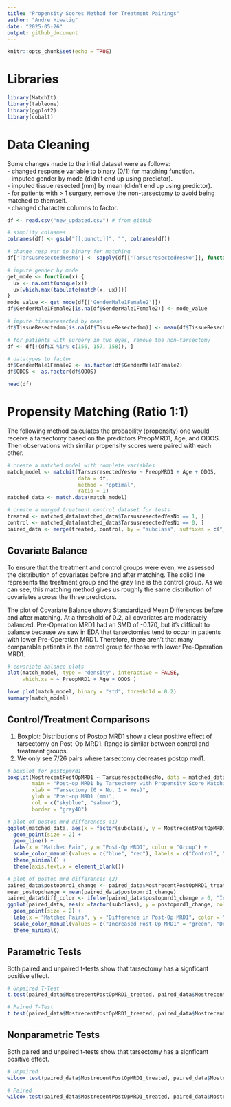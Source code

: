 ```yaml
---
title: "Propensity Scores Method for Treatment Pairings"
author: "Andre Hiwatig"
date: "2025-05-26"
output: github_document
---
```


```r
knitr::opts_chunk$set(echo = TRUE)
```

# Libraries
```r
library(MatchIt)
library(tableone)
library(ggplot2)
library(cobalt)
```

# Data Cleaning

Some changes made to the intial dataset were as follows:  
- changed response variable to binary (0/1) for matching function.  
- imputed gender by mode (didn't end up using predictor).  
- imputed tissue resected (mm) by mean (didn't end up using predictor).  
- for patients with > 1 surgery, remove the non-tarsectomy to avoid being matched to themself.   
- changed character columns to factor. 

```r
df <- read.csv("new_updated.csv") # from github

# simplify colnames
colnames(df) <- gsub("[[:punct:]]", "", colnames(df))

# change resp var to binary for matching 
df['TarsusresectedYesNo'] <- sapply(df[['TarsusresectedYesNo']], function(x) {ifelse(x == "Y", 1, 0)})

# impute gender by mode
get_mode <- function(x) {
  ux <- na.omit(unique(x))
  ux[which.max(tabulate(match(x, ux)))]
}
mode_value <- get_mode(df[['GenderMale1Female2']])
df$GenderMale1Female2[is.na(df$GenderMale1Female2)] <- mode_value

# impute tissueresected by mean
df$TissueResectedmm[is.na(df$TissueResectedmm)] <- mean(df$TissueResectedmm, na.rm = TRUE)

# for patients with surgery in two eyes, remove the non-tarsectomy
df <- df[!(df$X %in% c(156, 157, 158)), ]

# datatypes to factor
df$GenderMale1Female2 <- as.factor(df$GenderMale1Female2)
df$ODOS <- as.factor(df$ODOS)

head(df)
```

# Propensity Matching (Ratio 1:1)
The following method calculates the probability (propensity) one would receive a tarsectomy based on the predictors PreopMRD1, Age, and ODOS. Then observations with similar propensity scores were paired with each other.
```r
# create a matched model with complete variables
match_model <- matchit(TarsusresectedYesNo ~ PreopMRD1 + Age + ODOS, 
                       data = df,
                       method = "optimal",     
                       ratio = 1)              
matched_data <- match.data(match_model)

# create a merged treatment control dataset for tests
treated <- matched_data[matched_data$TarsusresectedYesNo == 1, ]
control <- matched_data[matched_data$TarsusresectedYesNo == 0, ]
paired_data <- merge(treated, control, by = "subclass", suffixes = c("_treated", "_control"))
```

## Covariate Balance
To ensure that the treatment and control groups were even, we assessed the distribution of covariates before and after matching. The solid line represents the treatment group and the gray line is the control group. As we can see, this matching method gives us roughly the same distribution of covariates across the three predictors.

The plot of Covariate Balance shows Standardized Mean Differences before and after matching. At a threshold of 0.2, all covariates are moderately balanced. Pre-Operation MRD1 had an SMD of -0.170, but it's difficult to balance because we saw in EDA that tarsectomies tend to occur in patients with lower Pre-Operation MRD1. Therefore, there aren't that many comparable patients in the control group for those with lower Pre-Operation MRD1. 

```r
# covariate balance plots
plot(match_model, type = "density", interactive = FALSE,
     which.xs = ~ PreopMRD1 + Age + ODOS )

love.plot(match_model, binary = "std", threshold = 0.2)
summary(match_model)
```

## Control/Treatment Comparisons
(1) Boxplot: Distributions of Postop MRD1 show a clear positive effect of tarsectomy on Post-Op MRD1. Range is similar between control and treatment groups.
(2) We only see 7/26 pairs where tarsectomy decreases postop mrd1. 
```r
# boxplot for postopmrd1
boxplot(MostrecentPostOpMRD1 ~ TarsusresectedYesNo, data = matched_data,
        main = "Post-op MRD1 by Tarsectomy with Propensity Score Matching",
        xlab = "Tarsectomy (0 = No, 1 = Yes)",
        ylab = "Post-op MRD1 (mm)",
        col = c("skyblue", "salmon"),
        border = "gray40")

# plot of postop mrd differences (1)
ggplot(matched_data, aes(x = factor(subclass), y = MostrecentPostOpMRD1, color = factor(TarsusresectedYesNo), group = subclass)) +
  geom_point(size = 2) +
  geom_line() +
  labs(x = "Matched Pair", y = "Post-Op MRD1", color = "Group") +
  scale_color_manual(values = c("blue", "red"), labels = c("Control", "Treatment")) +
  theme_minimal() +
  theme(axis.text.x = element_blank())

# plot of postop mrd differences (2)
paired_data$postopmrd1_change <- paired_data$MostrecentPostOpMRD1_treated - paired_data$MostrecentPostOpMRD1_control
mean_postopchange = mean(paired_data$postopmrd1_change)
paired_data$diff_color <- ifelse(paired_data$postopmrd1_change > 0, "Increased Post-Op MRD1", "Decreased Post-Op MRD1")
ggplot(paired_data, aes(x =factor(subclass), y = postopmrd1_change, color = diff_color), group = subclass) +
  geom_point(size = 2) +
  labs(x = "Matched Pairs", y = "Difference in Post-Op MRD1", color = "Group") +
  scale_color_manual(values = c("Increased Post-Op MRD1" = "green", "Decreased Post-Op MRD1" = "red")) +
  theme_minimal() 
```

## Parametric Tests
Both paired and unpaired t-tests show that tarsectomy has a signficant positive effect.
```r
# Unpaired T-Test
t.test(paired_data$MostrecentPostOpMRD1_treated, paired_data$MostrecentPostOpMRD1_control)

# Paired T-Test
t.test(paired_data$MostrecentPostOpMRD1_treated, paired_data$MostrecentPostOpMRD1_control, paired = TRUE)
```

## Nonparametric Tests
Both paired and unpaired t-tests show that tarsectomy has a signficant positive effect.
```r
# Unpaired
wilcox.test(paired_data$MostrecentPostOpMRD1_treated, paired_data$MostrecentPostOpMRD1_control)

# Paired
wilcox.test(paired_data$MostrecentPostOpMRD1_treated, paired_data$MostrecentPostOpMRD1_control, paired = TRUE)
```